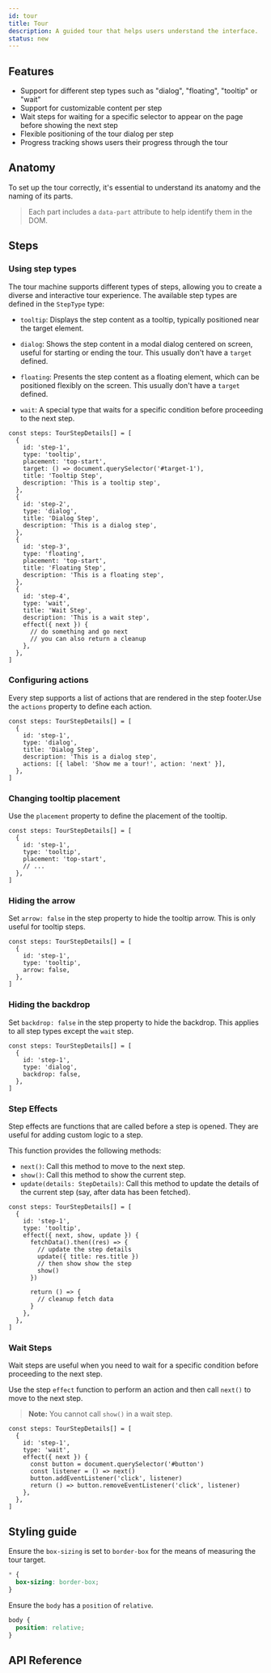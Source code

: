 ```yaml
---
id: tour
title: Tour
description: A guided tour that helps users understand the interface.
status: new
---
```


<ComponentPreview id="Tour" />

## Features

- Support for different step types such as "dialog", "floating", "tooltip" or "wait"
- Support for customizable content per step
- Wait steps for waiting for a specific selector to appear on the page before showing the next step
- Flexible positioning of the tour dialog per step
- Progress tracking shows users their progress through the tour

## Anatomy

To set up the tour correctly, it's essential to understand its anatomy and the naming of its parts.

> Each part includes a `data-part` attribute to help identify them in the DOM.

<Anatomy id="tour" />

## Steps

### Using step types

The tour machine supports different types of steps, allowing you to create a diverse and interactive tour experience.
The available step types are defined in the `StepType` type:

- `tooltip`: Displays the step content as a tooltip, typically positioned near the target element.

- `dialog`: Shows the step content in a modal dialog centered on screen, useful for starting or ending the tour. This
  usually don't have a `target` defined.

- `floating`: Presents the step content as a floating element, which can be positioned flexibly on the screen. This
  usually don't have a `target` defined.

- `wait`: A special type that waits for a specific condition before proceeding to the next step.

```tsx
const steps: TourStepDetails[] = [
  {
    id: 'step-1',
    type: 'tooltip',
    placement: 'top-start',
    target: () => document.querySelector('#target-1'),
    title: 'Tooltip Step',
    description: 'This is a tooltip step',
  },
  {
    id: 'step-2',
    type: 'dialog',
    title: 'Dialog Step',
    description: 'This is a dialog step',
  },
  {
    id: 'step-3',
    type: 'floating',
    placement: 'top-start',
    title: 'Floating Step',
    description: 'This is a floating step',
  },
  {
    id: 'step-4',
    type: 'wait',
    title: 'Wait Step',
    description: 'This is a wait step',
    effect({ next }) {
      // do something and go next
      // you can also return a cleanup
    },
  },
]
```

### Configuring actions

Every step supports a list of actions that are rendered in the step footer.Use the `actions` property to define each
action.

```tsx
const steps: TourStepDetails[] = [
  {
    id: 'step-1',
    type: 'dialog',
    title: 'Dialog Step',
    description: 'This is a dialog step',
    actions: [{ label: 'Show me a tour!', action: 'next' }],
  },
]
```

### Changing tooltip placement

Use the `placement` property to define the placement of the tooltip.

```tsx {5}
const steps: TourStepDetails[] = [
  {
    id: 'step-1',
    type: 'tooltip',
    placement: 'top-start',
    // ...
  },
]
```

### Hiding the arrow

Set `arrow: false` in the step property to hide the tooltip arrow. This is only useful for tooltip steps.

```tsx {5}
const steps: TourStepDetails[] = [
  {
    id: 'step-1',
    type: 'tooltip',
    arrow: false,
  },
]
```

### Hiding the backdrop

Set `backdrop: false` in the step property to hide the backdrop. This applies to all step types except the `wait` step.

```tsx {5}
const steps: TourStepDetails[] = [
  {
    id: 'step-1',
    type: 'dialog',
    backdrop: false,
  },
]
```

### Step Effects

Step effects are functions that are called before a step is opened. They are useful for adding custom logic to a step.

This function provides the following methods:

- `next()`: Call this method to move to the next step.
- `show()`: Call this method to show the current step.
- `update(details: StepDetails)`: Call this method to update the details of the current step (say, after data has been
  fetched).

```tsx
const steps: TourStepDetails[] = [
  {
    id: 'step-1',
    type: 'tooltip',
    effect({ next, show, update }) {
      fetchData().then((res) => {
        // update the step details
        update({ title: res.title })
        // then show show the step
        show()
      })

      return () => {
        // cleanup fetch data
      }
    },
  },
]
```

### Wait Steps

Wait steps are useful when you need to wait for a specific condition before proceeding to the next step.

Use the step `effect` function to perform an action and then call `next()` to move to the next step.

> **Note:** You cannot call `show()` in a wait step.

```tsx
const steps: TourStepDetails[] = [
  {
    id: 'step-1',
    type: 'wait',
    effect({ next }) {
      const button = document.querySelector('#button')
      const listener = () => next()
      button.addEventListener('click', listener)
      return () => button.removeEventListener('click', listener)
    },
  },
]
```

## Styling guide

Ensure the `box-sizing` is set to `border-box` for the means of measuring the tour target.

```css
* {
  box-sizing: border-box;
}
```

Ensure the `body` has a `position` of `relative`.

```css
body {
  position: relative;
}
```

## API Reference

<ComponentTypes id="tour" />
